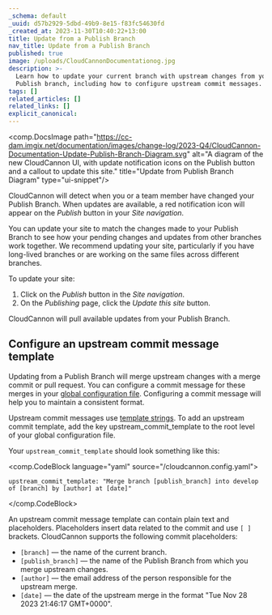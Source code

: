 ```yaml
---
_schema: default
_uuid: d57b2929-5dbd-49b9-8e15-f83fc54630fd
_created_at: 2023-11-30T10:40:22+13:00
title: Update from a Publish Branch
nav_title: Update from a Publish Branch
published: true
image: /uploads/CloudCannonDocumentationog.jpg
description: >-
  Learn how to update your current branch with upstream changes from your
  Publish branch, including how to configure upstream commit messages.
tags: []
related_articles: []
related_links: []
explicit_canonical:
---
```

<comp.DocsImage path="https://cc-dam.imgix.net/documentation/images/change-log/2023-Q4/CloudCannon-Documentation-Update-Publish-Branch-Diagram.svg" alt="A diagram of the new CloudCannon UI, with update notification icons on the Publish button and a callout to update this site." title="Update from Publish Branch Diagram" type="ui-snippet"/>

CloudCannon will detect when you or a team member have changed your Publish Branch. When updates are available, a red notification icon will appear on the *Publish* button in your *Site navigation*.

You can update your site to match the changes made to your Publish Branch to see how your pending changes and updates from other branches work together. We recommend updating your site, particularly if you have long-lived branches or are working on the same files across different branches.

To update your site:

1. Click on the *Publish* button in the *Site navigation*.
2. On the *Publishing* page, click the *Update this site* button.

CloudCannon will pull available updates from your Publish Branch.

## Configure an upstream commit message template

Updating from a Publish Branch will merge upstream changes with a merge commit or pull request. You can configure a commit message for these merges in your [global configuration file](/documentation/articles/create-a-global-configuration-file/). Configuring a commit message will help you to maintain a consistent format.

Upstream commit messages use [template strings](/documentation/articles/configure-your-template-strings/). To add an upstream commit template, add the key upstream\_commit\_template to the root level of your global configuration file.

Your `upstream_commit_template` should look something like this:

<comp.CodeBlock language="yaml" source="/cloudcannon.config.yaml">
```
upstream_commit_template: "Merge branch [publish_branch] into develop of [branch] by [author] at [date]"
```
</comp.CodeBlock>

An upstream commit message template can contain plain text and placeholders. Placeholders insert data related to the commit and use `[ ]` brackets. CloudCannon supports the following commit placeholders:

* `[branch]` — the name of the current branch.
* `[publish_branch]` — the name of the Publish Branch from which you merge upstream changes.
* `[author]` — the email address of the person responsible for the upstream merge.
* `[date]` — the date of the upstream merge in the format "Tue Nov 28 2023 21:46:17 GMT+0000".